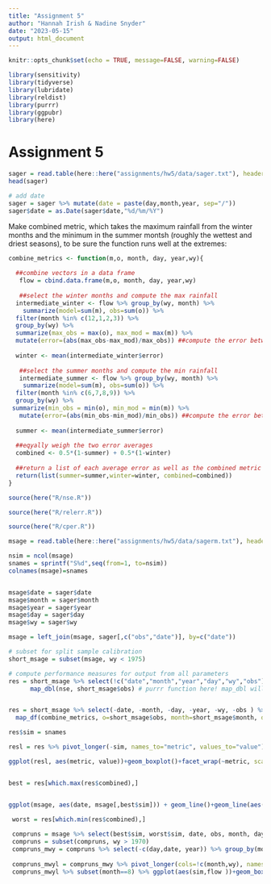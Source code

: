 ```yaml
---
title: "Assignment 5"
author: "Hannah Irish & Nadine Snyder"
date: "2023-05-15"
output: html_document
---
```


```r
knitr::opts_chunk$set(echo = TRUE, message=FALSE, warning=FALSE)

library(sensitivity)
library(tidyverse)
library(lubridate)
library(reldist)
library(purrr)
library(ggpubr)
library(here)
```



# **Assignment 5**
```r

sager = read.table(here::here("assignments/hw5/data/sager.txt"), header=T)
head(sager)

# add date
sager = sager %>% mutate(date = paste(day,month,year, sep="/"))
sager$date = as.Date(sager$date,"%d/%m/%Y")

```



Make combined metric, which takes the maximum rainfall from the winter months and the minimum in the summer montsh (roughly the wettest and driest seasons), to be sure the function runs well at the extremes:
```r

combine_metrics <- function(m,o, month, day, year,wy){
  
  ##combine vectors in a data frame
   flow = cbind.data.frame(m,o, month, day, year,wy)
   
   ##select the winter months and compute the max rainfall
  intermediate_winter <- flow %>% group_by(wy, month) %>%
    summarize(model=sum(m), obs=sum(o)) %>%
  filter(month %in% c(12,1,2,3)) %>% 
  group_by(wy) %>%
  summarize(max_obs = max(o), max_mod = max(m)) %>%
  mutate(error=(abs(max_obs-max_mod)/max_obs)) ##compute the error between modeled and observed
  
  winter <- mean(intermediate_winter$error)
  
   ##select the summer months and compute the min rainfall
   intermediate_summer <- flow %>% group_by(wy, month) %>%
    summarize(model=sum(m), obs=sum(o)) %>%
  filter(month %in% c(6,7,8,9)) %>% 
  group_by(wy) %>%
 summarize(min_obs = min(o), min_mod = min(m)) %>%
   mutate(error=(abs(min_obs-min_mod)/min_obs)) ##compute the error between modeled and observed
  
  summer <- mean(intermediate_summer$error)
  
  ##eqyally weigh the two error averages
  combined <- 0.5*(1-summer) + 0.5*(1-winter)
  
  ##return a list of each average error as well as the combined metric
  return(list(summer=summer,winter=winter, combined=combined))
}

```


```r
source(here("R/nse.R"))

source(here("R/relerr.R"))

source(here("R/cper.R"))

msage = read.table(here::here("assignments/hw5/data/sagerm.txt"), header=T)

nsim = ncol(msage)
snames = sprintf("S%d",seq(from=1, to=nsim))
colnames(msage)=snames


msage$date = sager$date
msage$month = sager$month
msage$year = sager$year
msage$day = sager$day
msage$wy = sager$wy

msage = left_join(msage, sager[,c("obs","date")], by=c("date"))

# subset for split sample calibration
short_msage = subset(msage, wy < 1975)

# compute performance measures for output from all parameters
res = short_msage %>% select(!c("date","month","year","day","wy","obs")) %>%
      map_dbl(nse, short_msage$obs) # purrr function here! map_dbl will apply the function nse() to each column in our data frame against the observed and returns a vector


res = short_msage %>% select(-date, -month, -day, -year, -wy, -obs ) %>%
  map_df(combine_metrics, o=short_msage$obs, month=short_msage$month, day=short_msage$day, year=short_msage$year, wy=short_msage$wy)

res$sim = snames

resl = res %>% pivot_longer(-sim, names_to="metric", values_to="value")

ggplot(resl, aes(metric, value))+geom_boxplot()+facet_wrap(~metric, scales="free")


best = res[which.max(res$combined),]


ggplot(msage, aes(date, msage[,best$sim])) + geom_line()+geom_line(aes(date, obs), col="red") 


```


```r
 worst = res[which.min(res$combined),]
 
 compruns = msage %>% select(best$sim, worst$sim, date, obs, month, day, year, wy)
 compruns = subset(compruns, wy > 1970)
 compruns_mwy = compruns %>% select(-c(day,date, year)) %>% group_by(month, wy) %>% summarize(across(everything(), mean))
 
 compruns_mwyl = compruns_mwy %>% pivot_longer(cols=!c(month,wy), names_to="sim", values_to="flow")
 compruns_mwyl %>% subset(month==8) %>% ggplot(aes(sim,flow ))+geom_boxplot()
```


